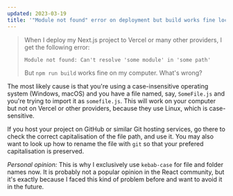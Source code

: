 ```yaml
---
updated: 2023-03-19
title: '"Module not found" error on deployment but build works fine locally'
---
```


> When I deploy my Next.js project to Vercel or many other providers, I get the following error:
>
> ```
> Module not found: Can't resolve 'some module' in 'some path'
> ```
>
> But `npm run build` works fine on my computer. What's wrong?

The most likely cause is that you're using a case-insensitive operating system (Windows, macOS) and
you have a file named, say, `SomeFile.js` and you're trying to import it as `somefile.js`. This will
work on your computer but not on Vercel or other providers, because they use Linux, which is
case-sensitive.

If you host your project on GitHub or similar Git hosting services, go there to check the correct
capitalisation of the file path, and use it. You may also want to look up how to rename the file
with `git` so that your prefered capitalisation is preserved.

_Personal opinion:_ This is why I exclusively use `kebab-case` for file and folder names now. It is
probably not a popular opinion in the React community, but it's exactly because I faced this kind of
problem before and want to avoid it in the future.
